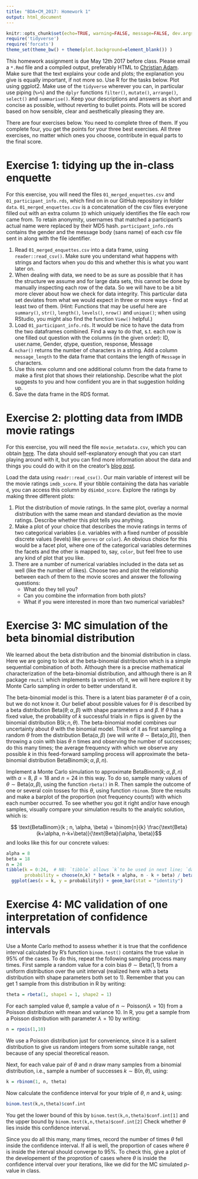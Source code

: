 ```yaml
---
title: "BDA+CM_2017: Homework 1"
output: html_document
---
```


```r
knitr::opts_chunk$set(echo=TRUE, warning=FALSE, message=FALSE, dev.args = list(bg = 'transparent'), fig.align='center')
require('tidyverse')
require('forcats')
theme_set(theme_bw() + theme(plot.background=element_blank()) )
```

This homework assignment is due May 12th 2017 before class. Please email a `*.Rmd` file and a compiled output, preferably HTML to [Christian Adam](c.adam@student.uni-tuebingen.de). Make sure that the text explains your code and plots; the explanation you give is equally important, if not more so. Use R for the tasks below. Plot using ggplot2. Make use of the `tidyverse` wherever you can, in particular use piping (`%>%`) and the `dplyr` functions `filter()`, `mutate()`, `arrange()`, `select()` and `summarise()`. Keep your descriptions and answers as short and concise as possible, without reverting to bullet points. Plots will be scored based on how sensible, clear and aesthetically pleasing they are.

There are four exercises below. You need to complete three of them. If you complete four, you get the points for your three best exercises. All three exercises, no matter which ones you choose, contribute in equal parts to the final score.

# Exercise 1: tidying up the in-class enquette

For this exercise, you will need the files `01_merged_enquettes.csv` and `01_participant_info.rds`, which find on in our GitHub repository in folder `data`. `01_merged_enquettes.csv` is a concatenation of the csv files everyone filled out with an extra column `ID` which uniquely identifies the file each row came from. To retain anonymity, usernames that matched a participant's actual name were replaced by their MD5 hash.
`participant_info.rds` contains the gender and the message body (sans name) of each csv file sent in along with the file identifier.

1. Read `01_merged_enquettes.csv` into a data frame, using `reader::read_csv()`. Make sure you understand what happens with strings and factors when you do this and whether this is what you want later on.
2. When dealing with data, we need to be as sure as possible that it has the structure we assume and for large data sets, this cannot be done by manually inspecting each row of the data. So we will have to be a bit more clever about how we check for data integrity. This particular data set deviates from what we would expect in three or more ways - find at least two of them. (Hint: Functions that may be useful here are `summary()`, `str()`, `length()`, `levels()`, `nrow()` and `unique()`; when using RStudio, you might also find the function `View()` helpful.)
3. Load `01_participant_info.rds`. It would be nice to have the data from the two dataframes combined. Find a way to do that, s.t. each row is one filled out question with the columns (in the given order): ID, user.name, Gender, qtype, question, response, Message
4. `nchar()` returns the number of characters in a string. Add a column `message_length` to the data frame that contains the length of `Message` in characters.
5. Use this new column and one additional column from the data frame to make a first plot that shows their relationship. Describe what the plot suggests to you and how confident you are in that suggestion holding up.
6. Save the data frame in the RDS format.

# Exercise 2: plotting data from IMDB movie ratings

For this exercise, you will need the file `movie_metadata.csv`, which you can obtain [here](https://github.com/sundeepblue/movie_rating_prediction/blob/master/movie_metadata.csv). The data should self-explanatory enough that you can start playing around with it, but you can find more information about the data and things you could do with it on the creator's [blog post](https://blog.nycdatascience.com/student-works/machine-learning/movie-rating-prediction/).

Load the data using `readr::read_csv()`. Our main variable of interest will be the movie ratings `imdb_score`. If your tibble containing the data has variable `d`, you can access this column by `d$imbd_score`. Explore the ratings by making three different plots:

1. Plot the distribution of movie ratings. In the same plot, overlay a normal distribution with the same mean and standard deviation as the movie ratings. Describe whether this plot tells you anything.
2. Make a plot of your choice that describes the movie ratings in terms of two categorical variables (i.e. variables with a fixed number of possible discrete values (levels) like `genres` or `color`). An obvious choice for this would be a facet plot, where one of the categorical variables determines the facets and the other is mapped to, say, `color`, but feel free to use any kind of plot that you like.
3. There are a number of numerical variables included in the data set as well (like the number of likes). Choose two and plot the relationship between each of them to the movie scores and answer the following questions:
    - What do they tell you?
    - Can you combine the information from both plots?
    - What if you were interested in more than two numerical variables?


# Exercise 3: MC simulation of the beta binomial distribution

We learned about the beta distribution and the binomial distribution in class. Here we are going to look at the beta-binomial distribution which is a simple sequential combination of both. Although there is a precise mathematical characterization of the beta-binomial distribution, and although there is an R package `rmutil` which implements (a version of) it, we will here explore it by Monte Carlo sampling in order to better understand it.

The beta-binomial model is this. There is a latent bias parameter $\theta$ of a coin, but we do not know it. Our belief about possible values for $\theta$ is described by a beta distribution $\text{Beta}(\theta; \alpha, \beta)$ with shape parameters $\alpha$ and $\beta$. If $\theta$ has a fixed value, the probability of $k$ successful trials in $n$ flips is given by the binomial distribution $\text{B}(k ; n, \theta)$. The beta-binomial model combines our uncertainty about $\theta$ with the binomial model. Think of it as first sampling a random $\theta$ from the distribution $\text{Beta}(\alpha, \beta)$ (we will write $\theta \sim \text{Beta}(\alpha, \beta)$), then throwing a coin with bias $\theta$ $n$ times and observing the number of successes; do this many times; the average frequency with which we observe any possible $k$ in this feed-forward sampling process will approximate the beta-binomial distribution $\text{BetaBinom}(k ; \alpha, \beta, n)$.

Implement a Monte Carlo simulation to approximate $\text{BetaBinom}(k ; \alpha, \beta, n)$ with $\alpha = 8$, $\beta = 18$ and $n = 24$ in this way. To do so, sample many values of $\theta \sim \text{Beta}(\alpha, \beta)$, using the function `rbeta()` in R. Then sample the outcome of one or several coin tosses for this $\theta$, using function `rbinom`. Store the results and make a barplot of the proportion (not frequency counts!) with which each number occurred. To see whether you got it right and/or have enough samples, visually compare your simulation results to the analytic solution, which is:

$$ \text{BetaBinom}(k ; n, \alpha, \beta) = \binom{n}{k} \frac{\text{Beta}(k+\alpha, n-k+\beta)}{\text{Beta}(\alpha, \beta)}$$ 
and looks like this for our concrete values:

```r
alpha = 8
beta = 18
n = 24
tibble(k = 0:24,  # NB: `tibble` allows `k`to be used in next line; `data.frame` wouldn't
       probability = choose(n,k) * beta(k + alpha, n - k + beta) / beta(alpha, beta)) %>% 
  ggplot(aes(x = k, y = probability)) + geom_bar(stat = "identity")
```


# Exercise 4: MC validation of one interpretation of confidence intervals

Use a Monte Carlo method to assess whether it is true that the confidence interval calculated by R's function `binom.test()` contains the true value in 95% of the cases. To do this, repeat the following sampling process many times. First sample a random value for a coin bias $\theta \sim \text{Beta}(1,1)$ from a uniform distribution over the unit interval (realized here with a beta distribution with shape parameters both set to 1). Remember that you can get 1 sample from this distribution in R by writing:

```r
theta = rbeta(1, shape1 = 1, shape2 = 1)
```

For each sampled value $\theta$, sample a value of $n \sim \text{Poisson}(\lambda = 10)$ from a Poisson distribution with mean and variance 10. In R, you get a sample from a Poisson distribution with parameter $\lambda = 10$ by writing:

```r
n = rpois(1,10)
```

We use a Poisson distribution just for convenience, since it is a salient distribution to give us random integers from some suitable range, not because of any special theoretical reason.

Next, for each value pair of $\theta$ and $n$ draw many samples from a binomial distribution, i.e., sample a number of successes $k \sim \text{B}(n, \theta)$, using: 

```r
k = rbinom(1, n, theta)
```

Now calculate the confidence interval for your triple of $\theta$, $n$ and $k$, using:

```r
binom.test(k,n,theta)$conf.int
```

You get the lower bound of this by `binom.test(k,n,theta)$conf.int[1]` and the upper bound by `binom.test(k,n,theta)$conf.int[2]` Check whether $\theta$ lies inside this confidence interval.

Since you do all this many, many times, record the number of times $\theta$ fell inside the confidence interval. If all is well, the proportion of cases where $\theta$ is inside the interval should converge to 95%. To check this, give a plot of the developement of the proprotion of cases where $\theta$ is inside the confidence interval over your iterations, like we did for the MC simulated $p$-value in class.
